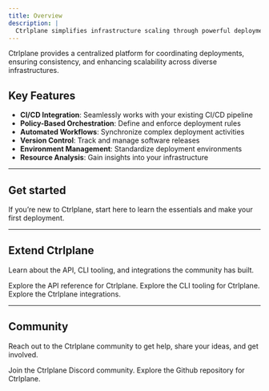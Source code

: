 ```yaml
---
title: Overview
description: |
  Ctrlplane simplifies infrastructure scaling through powerful deployment orchestration.
---
```


Ctrlplane provides a centralized platform for coordinating deployments, ensuring consistency, and enhancing scalability across diverse infrastructures.

## Key Features

- **CI/CD Integration**: Seamlessly works with your existing CI/CD pipeline
- **Policy-Based Orchestration**: Define and enforce deployment rules
- **Automated Workflows**: Synchronize complex deployment activities
- **Version Control**: Track and manage software releases
- **Environment Management**: Standardize deployment environments
- **Resource Analysis**: Gain insights into your infrastructure


---

## Get started

If you’re new to Ctrlplane, start here to learn the essentials and make your first
deployment.

<CardGroup cols={2}>
  <Card
    title="First Deployment"
    icon="ship"
    description="Seamlessly integrate with existing CI/CD tools to automate and streamline deployment processes."
    href="/first-deployment"
  />
  <Card
    title="Concepts"
    icon="books"
    description="Learn about the core concepts of Ctrlplane."
    href="/concepts/systems"
  />
</CardGroup>

---

## Extend Ctrlplane

Learn about the API, CLI tooling, and integrations the community has built.

<CardGroup cols={3}>
  <Card title="Open API" icon="code" href="/api-reference">
    Explore the API reference for Ctrlplane.
  </Card>
  <Card
    title="CLI Tooling"
    icon="terminal"
    href="https://github.com/ctrlplanedev/cli"
  >
    Explore the CLI tooling for Ctrlplane.
  </Card>
  <Card title="Integrations" icon="screwdriver-wrench" href="/integrations">
    Explore the Ctrlplane integrations.
  </Card>
</CardGroup>

---

## Community

Reach out to the Ctrlplane community to get help, share your ideas, and get
involved.

<CardGroup cols={2}>
  <Card title="Discord" icon="discord" href="https://ctrlplane.dev/discord">
    Join the Ctrlplane Discord community.
  </Card>
  <Card
    title="Github"
    icon="github"
    href="https://github.com/ctrlplanedev/ctrlplane"
  >
    Explore the Github repository for Ctrlplane.
  </Card>
</CardGroup>
